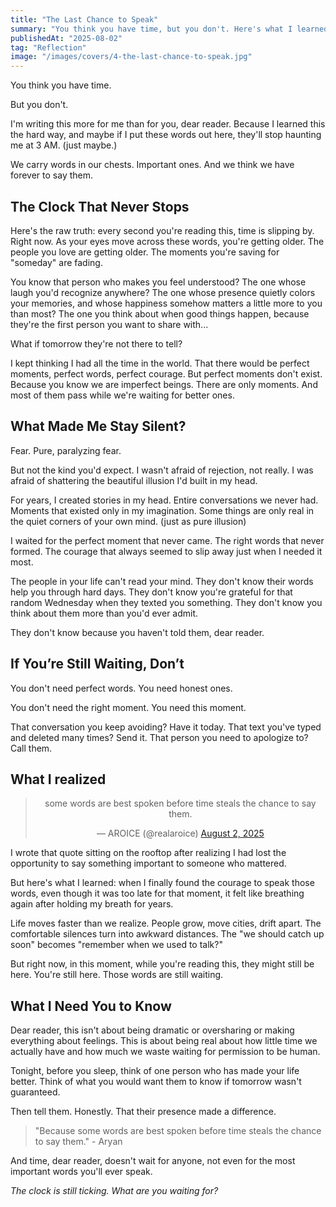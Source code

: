 ```yaml
---
title: "The Last Chance to Speak"
summary: "You think you have time, but you don't. Here's what I learned about saying what matters before it's too late."
publishedAt: "2025-08-02"
tag: "Reflection"
image: "/images/covers/4-the-last-chance-to-speak.jpg"
---
```


You think you have time.

But you don't.

I'm writing this more for me than for you, dear reader. Because I learned this the hard way, and maybe if I put these words out here, they'll stop haunting me at 3 AM. (just maybe.)

We carry words in our chests. Important ones.
And we think we have forever to say them.

## The Clock That Never Stops

Here's the raw truth: every second you're reading this, time is slipping by. Right now. As your eyes move across these words, you're getting older. The people you love are getting older. The moments you're saving for "someday" are fading.

You know that person who makes you feel understood? The one whose laugh you'd recognize anywhere? The one whose presence quietly colors your memories, and whose happiness somehow matters a little more to you than most? The one you think about when good things happen, because they're the first person you want to share with...

What if tomorrow they're not there to tell?

I kept thinking I had all the time in the world. That there would be perfect moments, perfect words, perfect courage. But perfect moments don't exist. Because you know we are imperfect beings. There are only moments. And most of them pass while we're waiting for better ones.

## What Made Me Stay Silent?

Fear. Pure, paralyzing fear.

But not the kind you'd expect. I wasn't afraid of rejection, not really. I was afraid of shattering the beautiful illusion I'd built in my head.

For years, I created stories in my head. Entire conversations we never had. Moments that existed only in my imagination. Some things are only real in the quiet corners of your own mind. (just as pure illusion)

I waited for the perfect moment that never came. The right words that never formed. The courage that always seemed to slip away just when I needed it most.

The people in your life can't read your mind. They don't know their words help you through hard days. They don't know you're grateful for that random Wednesday when they texted you something. They don't know you think about them more than you'd ever admit.

They don't know because you haven't told them, dear reader.

## If You’re Still Waiting, Don’t

You don't need perfect words. You need honest ones.

You don't need the right moment. You need this moment.

That conversation you keep avoiding? Have it today.
That text you've typed and deleted many times? Send it.
That person you need to apologize to? Call them.

## What I realized

<blockquote className="twitter-tweet" data-theme="dark" data-dnt="true" align="center"><p lang="en" dir="ltr">some words are best spoken before time steals the chance to say them.</p>&mdash; AROICE (@realaroice) <a href="https://twitter.com/realaroice/status/1951606516710035556?ref_src=twsrc%5Etfw">August 2, 2025</a></blockquote>
<script async src="https://platform.twitter.com/widgets.js"></script>

I wrote that quote sitting on the rooftop after realizing I had lost the opportunity to say something important to someone who mattered. 

But here's what I learned: when I finally found the courage to speak those words, even though it was too late for that moment, it felt like breathing again after holding my breath for years.

Life moves faster than we realize. People grow, move cities, drift apart. The comfortable silences turn into awkward distances. The "we should catch up soon" becomes "remember when we used to talk?"

But right now, in this moment, while you're reading this, they might still be here. You're still here. Those words are still waiting.

## What I Need You to Know

Dear reader, this isn't about being dramatic or oversharing or making everything about feelings. This is about being real about how little time we actually have and how much we waste waiting for permission to be human.

Tonight, before you sleep, think of one person who has made your life better. Think of what you would want them to know if tomorrow wasn't guaranteed.

Then tell them. Honestly. That their presence made a difference.

> "Because some words are best spoken before time steals the chance to say them." - Aryan

And time, dear reader, doesn't wait for anyone, not even for the most important words you'll ever speak.

*The clock is still ticking. What are you waiting for?*